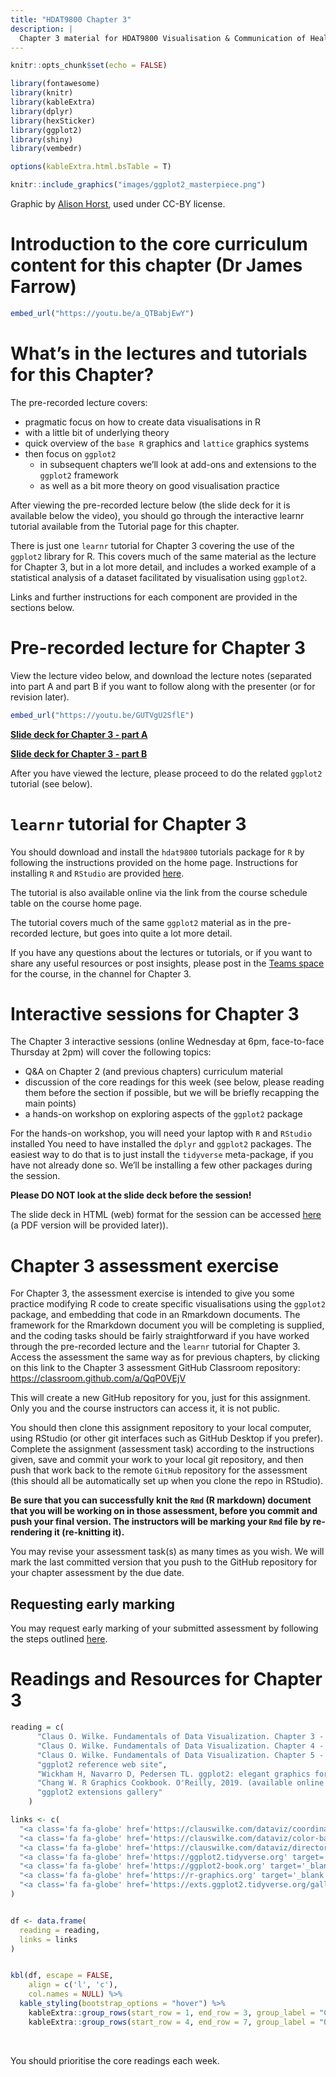 ```yaml
---
title: "HDAT9800 Chapter 3"
description: |
  Chapter 3 material for HDAT9800 Visualisation & Communication of Health Data
---
```


```r
knitr::opts_chunk$set(echo = FALSE)

library(fontawesome)
library(knitr)
library(kableExtra)
library(dplyr)
library(hexSticker)
library(ggplot2)
library(shiny)
library(vembedr)

options(kableExtra.html.bsTable = T)

```

```r
knitr::include_graphics("images/ggplot2_masterpiece.png")
```

Graphic by [Alison Horst](https://github.com/allisonhorst/stats-illustrations), used under CC-BY license.

# Introduction to the core curriculum content for this chapter (Dr James Farrow)

```r
embed_url("https://youtu.be/a_QTBabjEwY")
```

# What's in the lectures and tutorials for this Chapter?

The pre-recorded lecture covers: 

* pragmatic focus on how to create data visualisations in R
* with a little bit of underlying theory
* quick overview of the `base R` graphics and `lattice` graphics systems
* then focus on `ggplot2`
  * in subsequent chapters we’ll look at add-ons and extensions to the `ggplot2` framework
  * as well as a bit more theory on good visualisation practice

After viewing the pre-recorded lecture below (the slide deck for it is available below the video), you should go through the interactive learnr tutorial available from the Tutorial page for this chapter. 

There is just one `learnr` tutorial for Chapter 3 covering the use of the `ggplot2` library for R. This covers much of the same material as the lecture for Chapter 3, but in a lot more detail, and includes a worked example of a statistical analysis of a dataset facilitated by visualisation using `ggplot2`. 

Links and further instructions for each component are provided in the sections below.

# Pre-recorded lecture for Chapter 3

View the lecture video below, and download the lecture notes (separated into part A and part B if you want to follow along with the presenter (or for revision later). 

```r
embed_url("https://youtu.be/GUTVgU2SflE")
```

[**Slide deck for Chapter 3 - part A**](assets/HDAT9800-2022-T2-Chapter-3-part-A.pdf)

[**Slide deck for Chapter 3 - part B**](assets/HDAT9800-2022-T2-Chapter-3-part-B.pdf)


After you have viewed the lecture, please proceed to do the related `ggplot2` tutorial (see below).

# `learnr` tutorial for Chapter 3

You should download and install the `hdat9800` tutorials package for `R` by following the instructions provided on the home page. Instructions for installing `R` and `RStudio` are provided [here](installing_r.html).

The tutorial is also available online via the link from the course schedule table on the course home page.

The tutorial covers much of the same `ggplot2` material as in the pre-recorded lecture, but goes into quite a lot more detail. 

If you have any questions about the lectures or tutorials, or if you want to share any useful resources or post insights, please post in the [Teams space](https://teams.microsoft.com/l/channel/19%3a7ce6b5565a284b51b0e85c20ad2bcc2a%40thread.tacv2/Chapter%25202?groupId=40f150b6-6fa9-478e-875f-cd02465b18a2&tenantId=3ff6cfa4-e715-48db-b8e1-0867b9f9fba3) for the course, in the channel for Chapter 3.

# Interactive sessions for Chapter 3

The Chapter 3 interactive sessions (online Wednesday at 6pm, face-to-face Thursday at 2pm) will cover the following topics:

* Q&A on Chapter 2 (and previous chapters) curriculum material
* discussion of the core readings for this week (see below, please reading them before the section if possible, but we will be briefly recapping the main points)
* a hands-on workshop on exploring aspects of the `ggplot2` package 

For the hands-on workshop, you will need your laptop with `R` and `RStudio` installed You need to have installed the `dplyr` and `ggplot2` packages. The easiest way to do that is to just install the `tidyverse` meta-package, if you have not already done so. We'll be installing a few other packages during the session.

**Please DO NOT look at the slide deck before the session!**

The slide deck in HTML (web) format for the session can be accessed <a class='fa fa-file-powerpoint' href='Chapter-3-ggplot2/HDAT9800-Chapter-3-ggplot2.html' target='_blank'> here</a> (a PDF version will be provided later)).

# Chapter 3 assessment exercise

For Chapter 3, the assessment exercise is intended to give you some practice modifying R code to create specific visualisations using the `ggplot2` package, and embedding that code in an Rmarkdown documents. The framework for the Rmarkdown document you will be completing is supplied, and the coding tasks should be fairly straightforward if you have worked through the pre-recorded lecture and the `learnr` tutorial for Chapter 3. Access the assessment the same way as for previous chapters, by clicking on this link to the Chapter 3 assessment GitHub Classroom repository:  [https://classroom.github.com/a/QqP0VEjV](https://classroom.github.com/a/QqP0VEjV)

This will create a new GitHub repository for you, just for this assignment. Only you and the course instructors can access it, it is not public.

You should then clone this assignment repository to your local computer, using RStudio (or other git interfaces such as GitHub Desktop if you prefer). Complete the assignment (assessment task) according to the instructions given, save and commit your work to your local git repository, and then push that work back to the remote `GitHub` repository for the assessment (this should all be automatically set up when you clone the repo in RStudio).

**Be sure that you can successfully knit the `Rmd` (R markdown) document that you will be working on in those assessment, before you commit and push your final version. The instructors will be marking your `Rmd` file by re-rendering it (re-knitting it).**

You may revise your assessment task(s) as many times as you wish. We will mark the last committed version that you push to the GitHub repository for your chapter assessment by the due date. 

## Requesting early marking

You may request early marking of your submitted assessment by following the steps outlined [here](requesting_early_marking.html).


# Readings and Resources for Chapter 3

```r

reading = c(
      "Claus O. Wilke. Fundamentals of Data Visualization. Chapter 3 - Coordinate systems and axes",
      "Claus O. Wilke. Fundamentals of Data Visualization. Chapter 4 - Colour scales",
      "Claus O. Wilke. Fundamentals of Data Visualization. Chapter 5 - Directory of visualisations",
      "ggplot2 reference web site",
      "Wickham H, Navarro D, Pedersen TL. ggplot2: elegant graphics for data analsysis. Springer, 2016 ISBN-13: 978-3319242750 (available for free online)",
      "Chang W. R Graphics Cookbook. O'Reilly, 2019. (available online for free)",
      "ggplot2 extensions gallery"
    )

links <- c(
  "<a class='fa fa-globe' href='https://clauswilke.com/dataviz/coordinate-systems-axes.html' target='_blank'></a>",
  "<a class='fa fa-globe' href='https://clauswilke.com/dataviz/color-basics.html' target='_blank'></a>",
  "<a class='fa fa-globe' href='https://clauswilke.com/dataviz/directory-of-visualizations.html' target='_blank'></a>",
  "<a class='fa fa-globe' href='https://ggplot2.tidyverse.org' target='_blank'></a>",
  "<a class='fa fa-globe' href='https://ggplot2-book.org' target='_blank'></a>",
  "<a class='fa fa-globe' href='https://r-graphics.org' target='_blank'></a>",
  "<a class='fa fa-globe' href='https://exts.ggplot2.tidyverse.org/gallery/' target='_blank'></a>"
)


df <- data.frame(
  reading = reading,
  links = links
)


kbl(df, escape = FALSE,
    align = c('l', 'c'),
    col.names = NULL) %>%
  kable_styling(bootstrap_options = "hover") %>% 
    kableExtra::group_rows(start_row = 1, end_row = 3, group_label = "Core readings")  %>% 
    kableExtra::group_rows(start_row = 4, end_row = 7, group_label = "Other resources") 

```

<aside>

<br>

You should prioritise the core readings each week.  

</aside>






